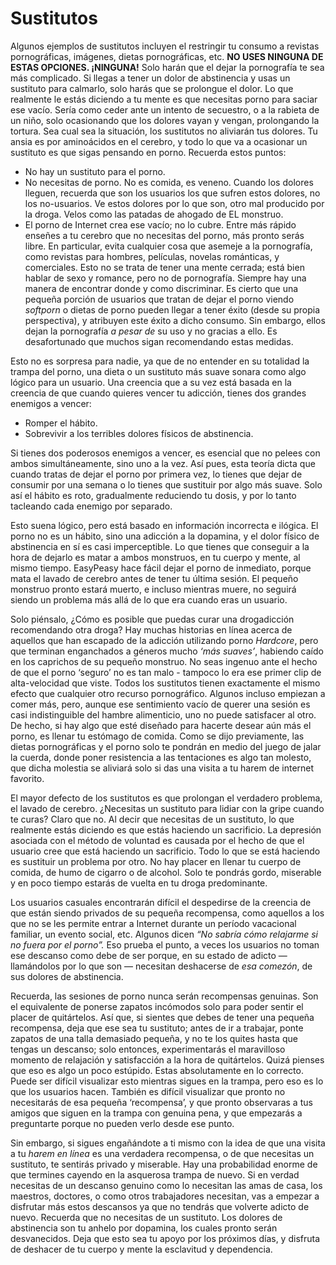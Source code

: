 # Sustitutos {#sustitutos}

Algunos ejemplos de sustitutos incluyen el restringir tu consumo a revistas pornográficas, imágenes, dietas pornográficas, etc. **NO USES NINGUNA DE ESTAS OPCIONES. ¡NINGUNA!** Solo harán que el dejar la pornografía te sea más complicado. Si llegas a tener un dolor de abstinencia y usas un sustituto para calmarlo, solo harás que se prolongue el dolor. Lo que realmente le estás diciendo a tu mente es que necesitas porno para saciar ese vacío. Sería como ceder ante un intento de secuestro, o a la rabieta de un niño, solo ocasionando que los dolores vayan y vengan, prolongando la tortura. Sea cual sea la situación, los sustitutos no aliviarán tus dolores. Tu ansia es por aminoácidos en el cerebro, y todo lo que va a ocasionar un sustituto es que sigas pensando en porno. Recuerda estos puntos:

* No hay un sustituto para el porno. 
* No necesitas de porno. No es comida, es veneno. Cuando los dolores lleguen, recuerda que son los usuarios los que sufren estos dolores, no los no-usuarios. Ve estos dolores por lo que son, otro mal producido por la droga. Velos como las patadas de ahogado de EL monstruo.
* El porno de Internet crea ese vacío; no lo cubre. Entre más rápido enseñes a tu cerebro que no necesitas del porno, más pronto serás libre. En particular, evita cualquier cosa que asemeje a la pornografía, como revistas para hombres, películas, novelas románticas, y comerciales. Esto no se trata de tener una mente cerrada; está bien hablar de sexo y romance, pero no de pornografía. Siempre hay una manera de encontrar donde y como discriminar. Es cierto que una pequeña porción de usuarios que tratan de dejar el porno viendo _softporn_ o dietas de porno pueden llegar a tener éxito (desde su propia perspectiva), y atribuyen este éxito a dicho consumo. Sin embargo, ellos dejan la pornografía _a pesar de_ su uso y no gracias a ello. Es desafortunado que muchos sigan recomendando estas medidas. 

Esto no es sorpresa para nadie, ya que de no entender en su totalidad la trampa del porno, una dieta o un sustituto más suave sonara como algo lógico para un usuario. Una creencia que a su vez está basada en la creencia de que cuando quieres vencer tu adicción, tienes dos grandes enemigos a vencer: 
	
* Romper el hábito.
* Sobrevivir a los terribles dolores físicos de abstinencia. 

Si tienes dos poderosos enemigos a vencer, es esencial que no pelees con ambos simultáneamente, sino uno a la vez. Así pues, esta teoría dicta que cuando tratas de dejar el porno por primera vez, lo tienes que dejar de consumir por una semana o lo tienes que sustituir por algo más suave. Solo así el hábito es roto, gradualmente reduciendo tu dosis, y por lo tanto tacleando cada enemigo por separado.

Esto suena lógico, pero está basado en información incorrecta e ilógica. El porno no es un hábito, sino una adicción a la dopamina, y el dolor físico de abstinencia en sí es casi imperceptible. Lo que tienes que conseguir a la hora de dejarlo es matar a ambos monstruos, en tu cuerpo y mente, al mismo tiempo. 	EasyPeasy hace fácil dejar el porno de inmediato, porque mata el lavado de cerebro antes de tener tu última sesión. El pequeño monstruo pronto estará muerto, e incluso mientras muere, no seguirá siendo un problema más allá de lo que era cuando eras un usuario.

Solo piénsalo, ¿Cómo es posible que puedas curar una drogadicción recomendando otra droga? Hay muchas historias en línea acerca de aquellos que han escapado de la adicción utilizando porno _Hardcore_, pero que terminan enganchados a géneros mucho _'más suaves'_, habiendo caído en los caprichos de su pequeño monstruo. No seas ingenuo ante el hecho de que el porno 'seguro' no es tan malo - tampoco lo era ese primer clip de alta-velocidad que viste. Todos los sustitutos tienen exactamente el mismo efecto que cualquier otro recurso pornográfico. Algunos incluso empiezan a comer más, pero, aunque ese sentimiento vacío de querer una sesión es casi indistinguible del hambre alimenticio, uno no puede satisfacer al otro. De hecho, si hay algo que esté diseñado para hacerte desear aún más el porno, es llenar tu estómago de comida. Como se dijo previamente, las dietas pornográficas y el porno solo te pondrán en medio del juego de jalar la cuerda, donde poner resistencia a las tentaciones es algo tan molesto, que dicha molestia se aliviará solo si das una visita a tu harem de internet favorito. 

El mayor defecto de los sustitutos es que prolongan el verdadero problema, el lavado de cerebro. ¿Necesitas un sustituto para lidiar con la gripe cuando te curas? Claro que no. Al decir que necesitas de un sustituto, lo que realmente estás diciendo es que estás haciendo un sacrificio. La depresión asociada con el método de voluntad es causada por el hecho de que el usuario cree que está haciendo un sacrificio. Todo lo que se está haciendo es sustituir un problema por otro. No hay placer en llenar tu cuerpo de comida, de humo de cigarro o de alcohol. Solo te pondrás gordo, miserable y en poco tiempo estarás de vuelta en tu droga predominante. 

Los usuarios casuales encontrarán difícil el despedirse de la creencia de que están siendo privados de su pequeña recompensa, como aquellos a los que no se les permite entrar a Internet durante un período vacacional familiar, un evento social, etc. Algunos dicen _"No sabría cómo relajarme si no fuera por el porno"._ Eso prueba el punto, a veces los usuarios no toman ese descanso como debe de ser porque, en su estado de adicto — llamándolos por lo que son — necesitan deshacerse de _esa comezón_, de sus dolores de abstinencia. 

Recuerda, las sesiones de porno nunca serán recompensas genuinas. Son el equivalente de ponerse zapatos incómodos solo para poder sentir el placer de quitártelos. Así que, si sientes que debes de tener una pequeña recompensa, deja que ese sea tu sustituto; antes de ir a trabajar, ponte zapatos de una talla demasiado pequeña, y no te los quites hasta que tengas un descanso; solo entonces, experimentarás el maravilloso momento de relajación y satisfacción a la hora de quitártelos. Quizá pienses que eso es algo un poco estúpido. Estas absolutamente en lo correcto. Puede ser difícil visualizar esto mientras sigues en la trampa, pero eso es lo que los usuarios hacen. También es difícil visualizar que pronto no necesitarás de esa pequeña 'recompensa', y que pronto observaras a tus amigos que siguen en la trampa con genuina pena, y que empezarás a preguntarte porque no pueden verlo desde ese punto.

Sin embargo, si sigues engañándote a ti mismo con la idea de que una visita a tu _harem en línea_ es una verdadera recompensa, o de que necesitas un sustituto, te sentirás privado y miserable. Hay una probabilidad enorme de que termines cayendo en la asquerosa trampa de nuevo. Si en verdad necesitas de un descanso genuino como lo necesitan las amas de casa, los maestros, doctores, o como otros trabajadores necesitan, vas a empezar a disfrutar más estos descansos ya que no tendrás que volverte adicto de nuevo. Recuerda que no necesitas de un sustituto. Los dolores de abstinencia son tu anhelo por dopamina, los cuales pronto serán desvanecidos. Deja que esto sea tu apoyo por los próximos días, y disfruta de deshacer de tu cuerpo y mente la esclavitud y dependencia. 

